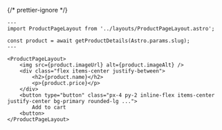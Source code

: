 {/* prettier-ignore */}
```astro /px-4 py-2 inline-flex items-center justify-center bg-primary rounded-lg .../ /flex items-center justify-between/
---
import ProductPageLayout from '../layouts/ProductPageLayout.astro';

const product = await getProductDetails(Astro.params.slug);
---

<ProductPageLayout>
	<img src={product.imageUrl} alt={product.imageAlt} />
	<div class="flex items-center justify-between">
		<h2>{product.name}</h2>
		<p>{product.price}</p>
	</div>
	<button type="button" class="px-4 py-2 inline-flex items-center justify-center bg-primary rounded-lg ...">
		Add to cart
	<button>
</ProductPageLayout>
```